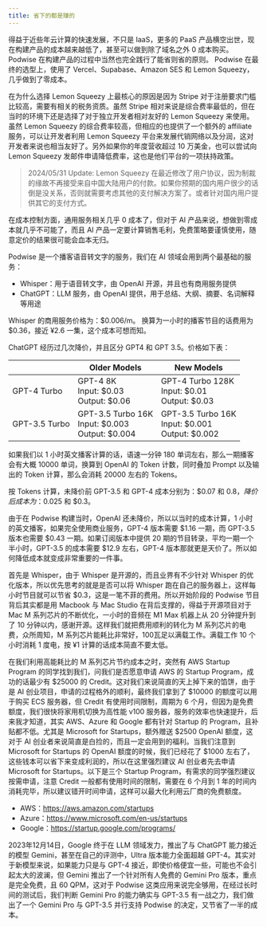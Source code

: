 ```yaml
---
title: 省下的都是赚的
---
```


得益于近些年云计算的快速发展，不只是 IaaS，更多的 PaaS 产品横空出世，现在构建产品的成本越来越低了，甚至可以做到除了域名之外 0 成本购买。Podwise 在构建产品的过程中当然也完全践行了能省则省的原则。
Podwise 在最终的选型上，使用了 Vercel、Supabase、Amazon SES 和 Lemon Squeezy，几乎做到了零成本。

在为什么选择 Lemon Squeezy 上最核心的原因是因为 Stripe 对于注册要求门槛比较高，需要有相关的税务资质。虽然 Stripe 相对来说是综合费率最低的，但在当时的环境下还是选择了对于独立开发者相对友好的 Lemon Squeezy 来使用。虽然 Lemon Squeezy 的综合费率较高，但相应的也提供了一个额外的 affiliate 服务，可以让开发者利用 Lemon Squeezy 平台来发展代销网络以及分润，这对开发者来说也相当友好了。另外如果你的年度营收超过 10 万美金，也可以尝试向 Lemon Squeezy 发邮件申请降低费率，这也是他们平台的一项扶持政策。

> 2024/05/31 Update: Lemon Squeezy 在最近修改了用户协议，因为制裁的缘故不再接受来自中国大陆用户的付款。如果你预期的国内用户很少的话倒是没关系，否则就需要考虑其他的支付解决方案了。或者针对国内用户提供其它的支付方式。

在成本控制方面，通用服务相关几乎 0 成本了，但对于 AI 产品来说，想做到零成本就几乎不可能了，而且 AI 产品一定要计算销售毛利，免费策略要谨慎使用，随意定价的结果很可能会血本无归。

Podwise 是一个播客语音转文字的服务，我们在 AI 领域会用到两个最基础的服务：

- Whisper：用于语音转文字，由 OpenAI 开源，并且也有商用服务提供
- ChatGPT：LLM 服务，由 OpenAI 提供，用于总结、大纲、摘要、名词解释等用途

Whisper 的商用服务价格为：$0.006/m。 换算为一小时的播客节目的话费用为 $0.36，接近 ¥2.6 一集，这个成本可想而知。

ChatGPT 经历过几次降价，并且区分 GPT4 和 GPT 3.5。价格如下表：

|  | Older Models | New Models |
| --- | --- | --- |
| GPT-4 Turbo | GPT-4 8K<br /> Input: $0.03<br /> Output: $0.06 | GPT-4 Turbo 128K<br /> Input: $0.01<br /> Output: $0.03 |
| GPT-3.5 Turbo | GPT-3.5 Turbo 16K<br />Input: $0.003<br />Output: $0.004 | GPT-3.5 Turbo 16K<br />Input: $0.001<br />Output: $0.002 |

如果我们以 1 小时英文播客计算的话，语速一分钟 180 单词左右，那么一期播客会有大概 10000 单词，换算到 OpenAI 的 Token 计数，同时叠加 Prompt 以及输出的 Token 计算，那么会消耗 20000 左右的 Tokens。

按 Tokens 计算，未降价前 GPT-3.5 和 GPT-4 成本分别为：$0.07 和 $0.8，降价后成本为：$0.025 和 $0.3。

由于在 Podwise 构建当时，OpenAI 还未降价，所以以当时的成本计算，1 小时的英文播客，如果完全使用商业服务，GPT-4 版本需要 $1.16 一期，而 GPT-3.5 版本也需要 $0.43 一期。如果订阅版本中提供 20 期的节目转录，平均一期一个半小时，GPT-3.5 的成本需要 $12.9 左右，GPT-4 版本那就更是天价了。所以如何降低成本就变成非常重要的一件事。

首先是 Whisper，由于 Whisper 是开源的，而且业界有不少针对 Whisper 的优化版本，所以优先思考的就是是否可以将 Whisper 跑在自己的服务器上，这样每小时节目就可以节省 $0.3，这是一笔不菲的费用。所以开始阶段的 Podwise 节目背后其实都是用 Macbook 与 Mac Studio 在背后支撑的，得益于开源项目对于 Mac M 系列芯片的不断优化，一小时的音频在 M1 Max 机器上从 20 分钟提升到了 10 分钟以内，感谢开源。这样我们就把费用顺利的转化为 M 系列芯片的电费，众所周知，M 系列芯片能耗比非常好，100瓦足以满载工作。满载工作 10 个小时消耗 1 度电，按 ¥1 计算的话成本简直不要太低。

在我们利用高能耗比的 M 系列芯片节约成本之时，突然有 AWS Startup Program 的同学找到我们，问我们是否愿意申请 AWS 的 Startup Program，成功的话最少有 $25000 的 Credit。这对我们来说简直的天上掉下来的馅饼，由于是 AI 创业项目，申请的过程格外的顺利，最终我们拿到了 $10000 的额度可以用于购买 ECS 服务器，但 Credit 有使用时间限制，周期为 6 个月，但因为是免费额度，我们很快将家用机切换为高性能 v100 服务器，服务的效率也快速提升，后来我才知道，其实 AWS、Azure 和 Google 都有针对 Startup 的 Program，且补贴都不低。尤其是 Microsoft for Startups，额外赠送 $2500 OpenAI 额度，这对于 AI 创业者来说简直是白捡的，而且一定会用到的福利。当我们注意到 Microsoft for Startups 的 OpenAI 额度的时候，我们已经花了 $1000 左右了，这些钱本可以省下来变成利润的，所以在这里强烈建议 AI 创业者先去申请 Microsoft for Startups。以下是三个 Startup Program，有需求的同学强烈建议按需申请，注意 Credit 一般都有使用时间的限制，需要在 6 个月到 1 年的时间内消耗完毕，所以建议错开时间申请，这样可以最大化利用云厂商的免费额度。

- AWS：https://aws.amazon.com/startups
- Azure：https://www.microsoft.com/en-us/startups
- Google：https://startup.google.com/programs/

2023年12月14日，Google 终于在 LLM 领域发力，推出了与 ChatGPT 能力接近的模型 Gemini，甚至在自己的评测中，Ultra 版本能力全面超越 GPT-4。其实对于新模型来说，如果能力只是与 GPT-4 接近，即使价格便宜一些，可能也不会引起太大的波澜，但 Gemini 推出了一个针对所有人免费的 Gemini Pro 版本，重点是完全免费，且 60 QPM，这对于 Podwise 这类应用来说完全够用，在经过长时间的测试后，我们判断 Gemini Pro 的能力确实与 GPT-3.5 有一战之力，我们做出了一个 Gemini Pro 与 GPT-3.5 并行支持 Podwise 的决定，又节省了一半的成本。

